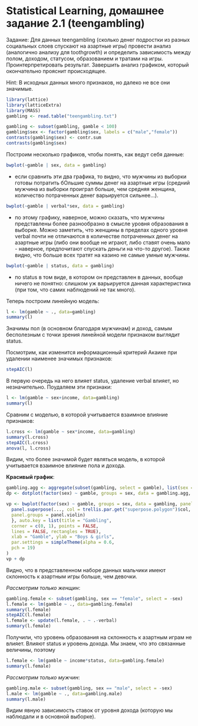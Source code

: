 Statistical Learning, домашнее задание 2.1 (teengambling)
========================================================
Задание: Для данных teengambling (сколько денег подростки из разных социальных слоев спускают на азартные игры) провести анализ (аналогично анализу для
toothgrowth) и определить зависимость между полом, доходом, статусом, образованием и тратами на игры. Проинтерпретировать результат. Завершить анализ графиком,
который окончательно прояснит происходящее.

Hint: В исходных данных много признаков, но далеко не все они значимые.

```r
library(lattice)
library(latticeExtra)
library(MASS)
gambling <- read.table("teengambling.txt")
```


```r
gambling <- subset(gambling, gamble < 100)
gambling$sex <- factor(gambling$sex, labels = c("male","female"))
contrasts(gambling$sex) <- contr.sum
contrasts(gambling$sex)
```
Построим несколько графиков, чтобы понять, как ведут себя данные:
```r
bwplot(~gamble | sex, data = gambling)
```
- если сравнить эти два графика, то видно, что мужчины из выборки готовы потратить бОльшие суммы денег на азартные игры (средний мужчина из выборки проиграл больше, чем средняя женщина, количество потраченных денег варьируется сильнее...).

```r
bwplot(~gamble | verbal*sex, data = gambling)
```
- по этому графику, наверное, можно сказать, что мужчины представлены более разнообразно в смысле уровня образования в выборке. Можно заметить, что женщины в пределах одного уровня verbal почти не отличаются в количестве потраченных денег на азартные игры (либо они вообще не играют, либо ставят очень мало - наверное, предпочитают спускать деньги на что-то другое). Также видно, что больше всех тратят на казино не самые умные мужчины.  

```r
bwplot(~gamble | status, data = gambling)
```

- по status в том виде, в котором он представлен в данных, вообще ничего не понятно: слишком уж варьируется данная характеристика (при том, что самих наблюдений не так много).

Теперь построим линейную модель:
```r
l <- lm(gamble ~ ., data=gambling)
summary(l)
```
Значимы пол (в основном благодаря мужчинам) и доход, самым бесполезным с точки зрения линейной модели признаком выглядит status.

Посмотрим, как изменится информационный критерий Акаике при удалении наименее значимых признаков:
```r
stepAIC(l)
```
В первую очередь на него влияет status, удаление verbal влияет, но незначительно. Поудаляем эти признаки:
```r
l <- lm(gamble ~ sex+income, data=gambling)
summary(l)
```

Сравним с моделью, в которой учитывается взаимное влияние признаков:
```r
l.cross <- lm(gamble ~ sex*income, data=gambling)
summary(l.cross)
stepAIC(l.cross)
anova(l, l.cross)
```
Видим, что более значимой будет являться модель, в которой учитывается взаимное влияние пола и дохода.

**Красивый график**:
```r
gambling.agg <- aggregate(subset(gambling, select = gamble), list(sex = gambling$sex, income = gambling$income), mean)
dp <- dotplot(factor(sex) ~ gamble, groups = sex, data = gambling.agg, auto.key = list(title = "Delivery", corner = c(0, 1)), type = "b", xlab = "mean(gambling length)", ylab = "Vitamin C dose", par.settings = simpleTheme(pch = 19))

vp <- bwplot(factor(sex) ~ gamble, groups = sex, data = gambling, panel = function(...) {
  panel.superpose(..., col = trellis.par.get("superpose.polygon")$col,
  panel.groups = panel.violin)
  }, auto.key = list(title = "Gambling",
  corner = c(0, 1), points = FALSE,
  lines = FALSE, rectangles = TRUE),
  xlab = "Gamble", ylab = "Boys & girls",
  par.settings = simpleTheme(alpha = 0.6,
  pch = 19)
)
vp + dp
```

Видно, что в представленном наборе данных мальчики имеют склонность к азартным игры больше, чем девочки.


*Рассмотрим только женщин*:
```r
gambling.female <- subset(gambling, sex == "female", select = -sex)
l.female <- lm(gamble ~ ., data=gambling.female)
summary(l.female)
stepAIC(l.female)
l.female <- update(l.female, . ~ .-verbal)
summary(l.female)
```
Получили, что уровень образования на склонность к азартным играм не влияет. Влияют status и уровень дохода. Мы знаем, что это связанные величины, поэтому
```r
l.female <- lm(gamble ~ income*status, data=gambling.female)
summary(l.female)
```


*Рассмотрим только мужчин*:
```r
gambling.male <- subset(gambling, sex == "male", select = -sex)
l.male <- lm(gamble ~ ., data=gambling.male)
summary(l.male)
```
Видим явную зависимость ставок от уровня дохода (которую мы наблюдали и в основной выборке).
